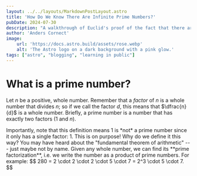 ```yaml
---
layout: ../../layouts/MarkdownPostLayout.astro
title: 'How Do We Know There Are Infinite Prime Numbers?'
pubDate: 2024-07-30
description: "A walkthrough of Euclid's proof of the fact that there are infinitely many prime numbers, meant for non-mathematicians."
author: 'Anders Cornect'
image:
    url: 'https://docs.astro.build/assets/rose.webp'
    alt: 'The Astro logo on a dark background with a pink glow.'
tags: ["astro", "blogging", "learning in public"]
---
```


# What is a prime number?

Let $n$ be a positive, whole number. Remember that a *factor* of $n$ is a whole number that divides $n$; so if we call the factor $d$, this means that $\dfrac{n}{d}$ is 
a whole number. Briefly, a prime number is a number that has exactly two factors (1 and $n$).

<Box>
    Importantly, note that this definition means 1 is *not* a prime number since it only has a single factor: 1. This is on purpose! Why do we define it this way?
    You may have heard about the "fundamental theorem of arithmetic" --- just maybe not by name. Given any whole number, we can find its **prime factorization**,
    i.e. we write the number as a product of prime numbers. For example:
    $$ 280 = 2 \cdot 2 \cdot 2 \cdot 5 \cdot 7 = 2^3 \cdot 5 \cdot 7. $$
</Box>